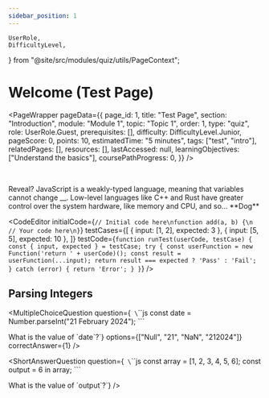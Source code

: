 ```yaml
---
sidebar_position: 1
---
```


    UserRole,
    DifficultyLevel,
} from "@site/src/modules/quiz/utils/PageContext";

# Welcome (Test Page)

<PageWrapper
    pageData={{
        page_id: 1,
        title: "Test Page",
        section: "Introduction",
        module: "Module 1",
        topic: "Topic 1",
        order: 1,
        type: "quiz",
        role: UserRole.Guest,
        prerequisites: [],
        difficulty: DifficultyLevel.Junior,
        pageScore: 0,
        points: 10,
        estimatedTime: "5 minutes",
        tags: ["test", "intro"],
        relatedPages: [],
        resources: [],
        lastAccessed: null,
        learningObjectives: ["Understand the basics"],
        coursePathProgress: 0,
    }}
/>

<TrueFalseQuestion
    question="JavaScript is a strongly-typed language."
    correctAnswer={false}
    questionId="1"
    order={1}
    pointValue={10}
/>
<br />

<Accordion1 title="Explanation">
    Reveal? JavaScript is a weakly-typed language, meaning that variables cannot
    change __. Low-level languages like C++ and Rust have greater control over
    the system hardware, like memory and CPU, and so... **Dog**
</Accordion1>

<CodeEditor
    initialCode={`// Initial code here\nfunction add(a, b) {\n    // Your code here\n}`}
    testCases={[
        { input: [1, 2], expected: 3 },
        { input: [5, 5], expected: 10 },
    ]}
    testCode={`function runTest(userCode, testCase) {
        const { input, expected } = testCase;
        try {
            const userFunction = new Function('return ' + userCode)();
            const result = userFunction(...input);
            return result === expected ? 'Pass' : 'Fail';
        } catch (error) {
            return 'Error';
        }
    }`}
/>

## Parsing Integers

<MultipleChoiceQuestion
  question={`
\`\`\`js
const date = Number.parseInt("21 February 2024");
\`\`\`

What is the value of \`date\`?`}
options={["Null", "21", "NaN", "212024"]}
correctAnswer={1}
/>

<ShortAnswerQuestion
  question={`
\`\`\`js
const array = [1, 2, 3, 4, 5, 6];
const output = 6 in array;
\`\`\`

What is the value of \`output\`?`}
/>

<TestComponent />
<br />
